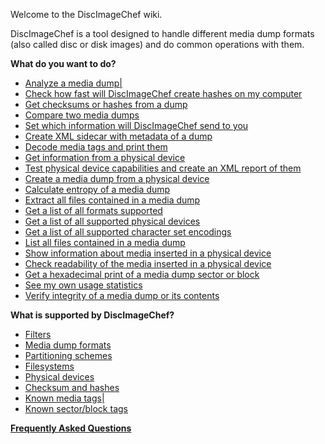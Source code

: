 Welcome to the DiscImageChef wiki.

DiscImageChef is a tool designed to handle different media dump formats (also called disc or disk images) and do common operations with them.

'''What do you want to do?'''
* [[Analyzing-a-media-dump|Analyze a media dump|]]
* [[Checksum-benchmarking|Check how fast will DiscImageChef create hashes on my computer]]
* [[Getting-hashes-and-checksums-from-a-media-dump|Get checksums or hashes from a dump]]
* [[Comparing-two-media-dumps|Compare two media dumps]]
* [[Configure-DiscImageChef-statistics|Set which information will DiscImageChef send to you]]
* [[Creating-metadata-sidecar-XML|Create XML sidecar with metadata of a dump]]
* [[Decoding-and-printing-media-tags|Decode media tags and print them]]
* [[Getting-information-from-a-physical-device|Get information from a physical device]]
* [[Reporting-physical-device-capabilities|Test physical device capabilities and create an XML report of them]]
* [[Creating a dump from physical media|Create a media dump from a physical device]]
* [[Creating-a-dump-from-physical-media|Calculate entropy of a media dump]]
* [[Extracting-files-from-a-media-dump|Extract all files contained in a media dump]]
* [[List-supported-formats|Get a list of all formats supported]]
* [[List-supported-devices|Get a list of all supported physical devices]]
* [[List-supported-encodings|Get a list of all supported character set encodings]]
* [[List-files|List all files contained in a media dump]]
* [[Getting-information-from-media-inserted-in-a-physical-device|Show information about media inserted in a physical device]]
* [[Check-readability-of-the-media-inserted-in-a-physical-device|Check readability of the media inserted in a physical device]]
* [[Get-a-hexadecimal-print-of-a-media-dump-sector-or-block|Get a hexadecimal print of a media dump sector or block]]
* [[Show-statistics|See my own usage statistics]]
* [[Verifying-media-dump-integrity|Verify integrity of a media dump or its contents]]

'''What is supported by DiscImageChef?'''
* [[Supported filters|Filters]]
* [[Media dump formats supported by DiscImageChef|Media dump formats]]
* [[Partitioning schemes recognized by DiscImageChef|Partitioning schemes]]
* [[Filesystems-recognized-by-DiscImageChef|Filesystems]]
* [[Supported devices|Physical devices]]
* [[Supported-checksums|Checksum and hashes]]
* [[Media-tags|Known media tags|]]
* [[Sector-Tags|Known sector/block tags]]

'''[[Frequently Asked Questions]]'''